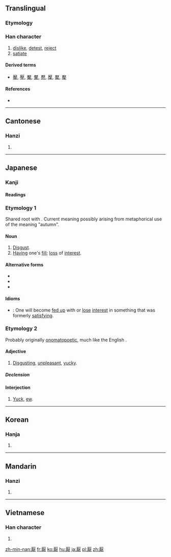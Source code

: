 {{also|厌}}
==Translingual==

===Etymology===
{{Han compound|厂|猒|c1=s|c2=p|ls=psc}}

===Han character===
{{Han char|rn=27|rad=厂|as=12|sn=14|four=7123<sub>4</sub>|canj=一日月大 (MABK)}}

# [[dislike]], [[detest]], [[reject]]
# [[satiate]]

====Derived terms====
* [[靨]], [[壓]], [[魘]], [[黶]], [[懕]], [[擪]], [[檿]], [[嬮]]

====References====
* {{Han ref|kx=0162.510|dkj=03025|dj=0370.300|hdz=10078.030|uh=53AD|ud=21421|bh=B9BD|bd=47549}}

----

==Cantonese==

===Hanzi===
{{yue-hanzi|jyut=|y=yim3|sim=厌}}

# {{defn|lang=yue|sort=厂12}}

----

==Japanese==

===Kanji===
{{ja-kanji|grade=uc|rs=厂12}}

====Readings====
{{ja-readings
|on=[[あん]] (an), [[えん]] (en), [[おう]] (ō), [[おん]] (on), [[ゆう]] (yū), [[よう]] (yō)
|kun=[[あきる|あ-きる]] ([[厭きる]], akiru), [[いとう|いと-う]] ([[厭う]], itou), [[いや]] (iya), [[おさえる|おさ-える]] ([[厭える]] osaeru)
}}

===Etymology 1===
Shared root with {{l|ja|秋|tr=''aki'', "[[autumn]]"}}.  Current meaning possibly arising from metaphorical use of the meaning "autumn".

====Noun====
{{ja-noun|k|hira=あき|rom=aki}}

# [[disgust|Disgust]].
# [[having|Having]] one's [[fill]]; [[loss]] of [[interest]].

====Alternative forms====
* {{l|ja|厭き}}
* {{l|ja|飽}}
* {{l|ja|飽き}}

====Idioms====
* {{Jpan|厭き[[が]][[来る]]}}: One will become [[fed up]] with or [[lose]] [[interest]] in something that was formerly [[satisfying]].

===Etymology 2===
Probably originally [[onomatopoetic]], much like the English {{term|yuck}}.

====Adjective====
{{ja-adj|k|decl=na|hira=いや|rom=iya}}

# [[disgusting|Disgusting]], [[unpleasant]], [[yucky]].

=====Declension=====
{{ja-na|厭|いや|iya}}

====Interjection====
{{ja-pos|k|interjection|hira=いや|rom=iya}}

# [[yuck|Yuck]], [[ew]].

----

==Korean==

===Hanja===
{{ko-hanja|hangeul=[[염]], [[엽]]|rv=yeom, yeop|mr=yŏm, yŏp}}

# {{defn|lang=ko|sort=厂12}}

----

==Mandarin==

===Hanzi===
{{cmn-hanzi|sim=厌|pin=[[yàn]] ([[yan4]])|wg=yen<sup>4</sup>}}

# {{defn|lang=cmn|sort=厂12}}

----

==Vietnamese==

===Han character===
{{vi-hantu|[[yếm]], [[ướm]], [[ếm]], [[êm]], [[im]]|rs=厂12}}

# {{defn|lang=vi|sort=厂12}}

[[zh-min-nan:厭]]
[[fr:厭]]
[[ko:厭]]
[[hu:厭]]
[[ja:厭]]
[[pl:厭]]
[[zh:厭]]